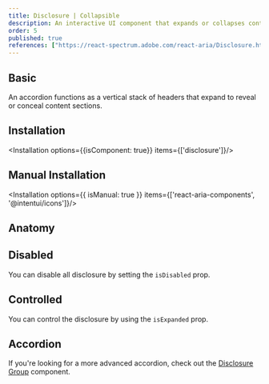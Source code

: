 ```yaml
---
title: Disclosure | Collapsible
description: An interactive UI component that expands or collapses content sections, improving accessibility and user experience.
order: 5
published: true
references: ["https://react-spectrum.adobe.com/react-aria/Disclosure.html#props"]
---
```


## Basic
An accordion functions as a vertical stack of headers that expand to reveal or conceal content sections.
<How isCenter={false} toUse="navigation/disclosure/disclosure-demo" />

## Installation
<Installation options={{isComponent: true}} items={['disclosure']}/>

## Manual Installation
<Installation options={{ isManual: true }} items={['react-aria-components', '@intentui/icons']}/>

<SourceCode toShow='disclosure'/>

## Anatomy
<Anatomy show='disclosure-anatomy'/>

## Disabled
You can disable all disclosure by setting the `isDisabled` prop.
<How isCenter={false} toUse="navigation/disclosure/disclosure-disabled-demo" />

## Controlled
You can control the disclosure by using the `isExpanded` prop.
<How isCenter={false} toUse="navigation/disclosure/disclosure-controlled-demo" />

## Accordion
If you're looking for a more advanced accordion, check out the [Disclosure Group](/docs/components/navigation/disclosure-group) component.
